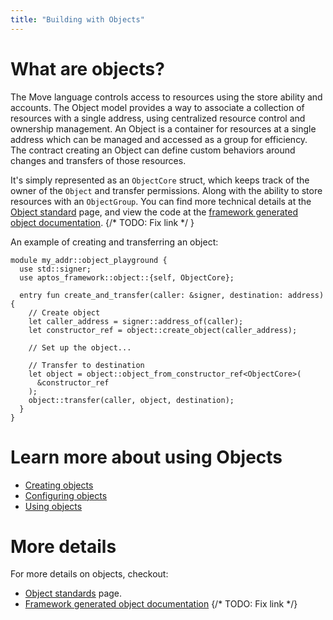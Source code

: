 ```yaml
---
title: "Building with Objects"
---
```


# What are objects?

The Move language controls access to resources using the store ability and
accounts. The Object model provides a way to associate a collection of resources
with a single address, using centralized resource control and ownership
management. An Object is a container for resources at a single address which can
be managed and accessed as a group for efficiency. The contract creating an
Object can define custom behaviors around changes and transfers of those
resources.

It's simply represented as an `ObjectCore` struct, which keeps track of the
owner of the `Object` and transfer permissions. Along with the ability to store
resources with an `ObjectGroup`. You can find more technical details at the
[Object standard](../../aptos-framework/aptos-object.mdx) page, and view the code at the
[framework generated object documentation](../../../reference/move.md). {/* TODO: Fix link */ }

An example of creating and transferring an object:

```move
module my_addr::object_playground {
  use std::signer;
  use aptos_framework::object::{self, ObjectCore};

  entry fun create_and_transfer(caller: &signer, destination: address) {
    // Create object
    let caller_address = signer::address_of(caller);
    let constructor_ref = object::create_object(caller_address);

    // Set up the object...

    // Transfer to destination
    let object = object::object_from_constructor_ref<ObjectCore>(
      &constructor_ref
    );
    object::transfer(caller, object, destination);
  }
}
```

# Learn more about using Objects

- [Creating objects](./objects/creating-objects.mdx)
- [Configuring objects](./objects/configuring-objects.mdx)
- [Using objects](./objectsusing-objects.mdx)

# More details

For more details on objects, checkout:

- [Object standards](../../aptos-framework/aptos-object.mdx) page.
- [Framework generated object documentation](/reference/move/##?branch=mainnet&page=aptos-framework/doc/object.md) {/* TODO: Fix link */}
